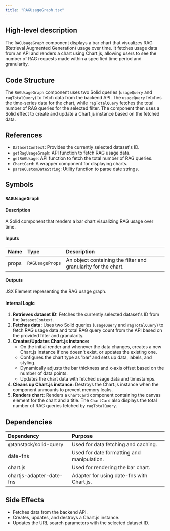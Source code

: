 ```yaml
---
title: "RAGUsageGraph.tsx"
---
```


## High-level description
The `RAGUsageGraph` component displays a bar chart that visualizes RAG (Retrieval Augmented Generation) usage over time. It fetches usage data from an API and renders a chart using Chart.js, allowing users to see the number of RAG requests made within a specified time period and granularity.

## Code Structure
The `RAGUsageGraph` component uses two Solid queries (`usageQuery` and `ragTotalQuery`) to fetch data from the backend API. The `usageQuery` fetches the time-series data for the chart, while `ragTotalQuery` fetches the total number of RAG queries for the selected filter. The component then uses a Solid effect to create and update a Chart.js instance based on the fetched data.

## References
- `DatasetContext`: Provides the currently selected dataset's ID.
- `getRagUsageGraph`: API function to fetch RAG usage data.
- `getRAGUsage`: API function to fetch the total number of RAG queries.
- `ChartCard`: A wrapper component for displaying charts.
- `parseCustomDateString`: Utility function to parse date strings.

## Symbols

### `RAGUsageGraph`
#### Description
A Solid component that renders a bar chart visualizing RAG usage over time.

#### Inputs
| Name | Type | Description |
|:-----|:-----|:------------|
| props | `RAGUsageProps` | An object containing the filter and granularity for the chart. |

#### Outputs
JSX Element representing the RAG usage graph.

#### Internal Logic
1. **Retrieves dataset ID:** Fetches the currently selected dataset's ID from the `DatasetContext`.
2. **Fetches data:** Uses two Solid queries (`usageQuery` and `ragTotalQuery`) to fetch RAG usage data and total RAG query count from the API based on the provided filter and granularity.
3. **Creates/Updates Chart.js instance:**
   - On the initial render and whenever the data changes, creates a new Chart.js instance if one doesn't exist, or updates the existing one.
   - Configures the chart type as 'bar' and sets up data, labels, and styling.
   - Dynamically adjusts the bar thickness and x-axis offset based on the number of data points.
   - Updates the chart data with fetched usage data and timestamps.
4. **Cleans up Chart.js instance:** Destroys the Chart.js instance when the component unmounts to prevent memory leaks.
5. **Renders chart:** Renders a `ChartCard` component containing the canvas element for the chart and a title. The `ChartCard` also displays the total number of RAG queries fetched by `ragTotalQuery`.

## Dependencies
| Dependency | Purpose |
|:-----------|:--------|
| @tanstack/solid-query | Used for data fetching and caching. |
| date-fns | Used for date formatting and manipulation. |
| chart.js | Used for rendering the bar chart. |
| chartjs-adapter-date-fns | Adapter for using date-fns with Chart.js. |

## Side Effects
- Fetches data from the backend API.
- Creates, updates, and destroys a Chart.js instance.
- Updates the URL search parameters with the selected dataset ID.
